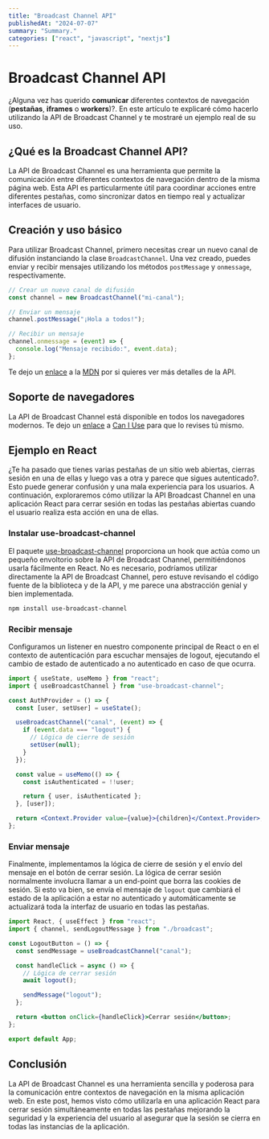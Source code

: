 ```yaml
---
title: "Broadcast Channel API"
publishedAt: "2024-07-07"
summary: "Summary."
categories: ["react", "javascript", "nextjs"]
---
```


# Broadcast Channel API

¿Alguna vez has querido **comunicar** diferentes contextos de navegación (**pestañas**, **iframes** o **workers**)?. En este artículo te explicaré cómo hacerlo utilizando la API de Broadcast Channel y te mostraré un ejemplo real de su uso.

## ¿Qué es la Broadcast Channel API?

La API de Broadcast Channel es una herramienta que permite la comunicación entre diferentes contextos de navegación dentro de la misma página web. Esta API es particularmente útil para coordinar acciones entre diferentes pestañas, como sincronizar datos en tiempo real y actualizar interfaces de usuario.

## Creación y uso básico

Para utilizar Broadcast Channel, primero necesitas crear un nuevo canal de difusión instanciando la clase `BroadcastChannel`. Una vez creado, puedes enviar y recibir mensajes utilizando los métodos `postMessage` y `onmessage`, respectivamente.

```javascript
// Crear un nuevo canal de difusión
const channel = new BroadcastChannel("mi-canal");

// Enviar un mensaje
channel.postMessage("¡Hola a todos!");

// Recibir un mensaje
channel.onmessage = (event) => {
  console.log("Mensaje recibido:", event.data);
};
```

Te dejo un [enlace](https://developer.mozilla.org/en-US/docs/Web/API/Broadcast_Channel_API) a la [MDN](https://developer.mozilla.org/en-US/) por si quieres ver más detalles de la API.

## Soporte de navegadores

La API de Broadcast Channel está disponible en todos los navegadores modernos. Te dejo un [enlace](https://caniuse.com/broadcastchannel) a [Can I Use](https://caniuse.com/) para que lo revises tú mismo.

## Ejemplo en React

¿Te ha pasado que tienes varias pestañas de un sitio web abiertas, cierras sesión en una de ellas y luego vas a otra y parece que sigues autenticado?. Esto puede generar confusión y una mala experiencia para los usuarios. A continuación, exploraremos cómo utilizar la API Broadcast Channel en una aplicación React para cerrar sesión en todas las pestañas abiertas cuando el usuario realiza esta acción en una de ellas.

### Instalar use-broadcast-channel

El paquete [use-broadcast-channel](https://www.npmjs.com/package/use-broadcast-channel) proporciona un hook que actúa como un pequeño envoltorio sobre la API de Broadcast Channel, permitiéndonos usarla fácilmente en React. No es necesario, podríamos utilizar directamente la API de Broadcast Channel, pero estuve revisando el código fuente de la biblioteca y de la API, y me parece una abstracción genial y bien implementada.

```bash
npm install use-broadcast-channel
```

### Recibir mensaje

Configuramos un listener en nuestro componente principal de React o en el contexto de autenticación para escuchar mensajes de logout, ejecutando el cambio de estado de autenticado a no autenticado en caso de que ocurra.

```jsx
import { useState, useMemo } from "react";
import { useBroadcastChannel } from "use-broadcast-channel";

const AuthProvider = () => {
  const [user, setUser] = useState();

  useBroadcastChannel("canal", (event) => {
    if (event.data === "logout") {
      // Lógica de cierre de sesión
      setUser(null);
    }
  });

  const value = useMemo(() => {
    const isAuthenticated = !!user;

    return { user, isAuthenticated };
  }, [user]);

  return <Context.Provider value={value}>{children}</Context.Provider>;
};
```

### Enviar mensaje

Finalmente, implementamos la lógica de cierre de sesión y el envío del mensaje en el botón de cerrar sesión. La lógica de cerrar sesión normalmente involucra llamar a un end-point que borra las cookies de sesión. Si esto va bien, se envía el mensaje de `logout` que cambiará el estado de la aplicación a estar no autenticado y automáticamente se actualizará toda la interfaz de usuario en todas las pestañas.

```jsx
import React, { useEffect } from "react";
import { channel, sendLogoutMessage } from "./broadcast";

const LogoutButton = () => {
  const sendMessage = useBroadcastChannel("canal");

  const handleClick = async () => {
    // Lógica de cerrar sesión
    await logout();

    sendMessage("logout");
  };

  return <button onClick={handleClick}>Cerrar sesión</button>;
};

export default App;
```

## Conclusión

La API de Broadcast Channel es una herramienta sencilla y poderosa para la comunicación entre contextos de navegación en la misma aplicación web. En este post, hemos visto cómo utilizarla en una aplicación React para cerrar sesión simultáneamente en todas las pestañas mejorando la seguridad y la experiencia del usuario al asegurar que la sesión se cierra en todas las instancias de la aplicación.
